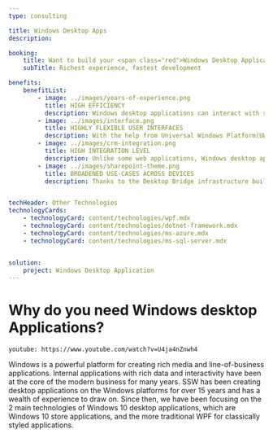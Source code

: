 ```yaml
---
type: consulting

title: Windows Desktop Apps
description:

booking:
    title: Want to build your <span class="red">Windows Desktop Applications</span> with SSW?
    subTitle: Richest experience, fastest development

benefits:
    benefitList:
        - image: ../images/years-of-experience.png
          title: HIGH EFFICIENCY
          description: Windows desktop applications can interact with server-end software, where they are known as thick clients. The resources required for such lightweight applications will be very low. But they will still be fully functional and powerful to use.
        - image: ../images/interface.png
          title: HIGHLY FLEXIBLE USER INTERFACES
          description: With the help from Universal Windows Platform(UWP) API and Windows Presentation Foundation (WPF) of Windows 10, the user interface designs of Windows desktop application can be very flexible. It can provide your clients with high-quality user experiences.
        - image: ../images/crm-integration.png
          title: HIGH INTEGRATION LEVEL
          description: Unlike some web applications, Windows desktop applications could be integrated with local backend systems and databases. It will greatly increase the mobility and flexibility of such applications.
        - image: ../images/sharepoint-theme.png
          title: BROADENED USE-CASES ACROSS DEVICES
          description: Thanks to the Desktop Bridge infrastructure built inside Windows 10, existing codes of Windows desktop applications can be migrated to Universal Windows Platform gradually and finally reach all kinds of Windows devices.


techHeader: Other Technologies
technologyCards:
    - technologyCard: content/technologies/wpf.mdx
    - technologyCard: content/technologies/dotnet-framework.mdx
    - technologyCard: content/technologies/ms-azure.mdx
    - technologyCard: content/technologies/ms-sql-server.mdx


solution:
    project: Windows Desktop Application
---
```


# Why do you need **Windows desktop Applications**?

`youtube: https://www.youtube.com/watch?v=U4ja4nZnwh4`

Windows is a powerful platform for creating rich media and line-of-business applications. Internal applications with rich data and interactivity have been at the core of the modern business for many years. SSW has been creating desktop applications on the Windows platforms for over 15 years and has a wealth of experience to draw on. Since then, we have been focusing on the 2 main technologies of Windows 10 desktop applications, which are Windows 10 store applications, and the more traditional WPF for classically styled applications.